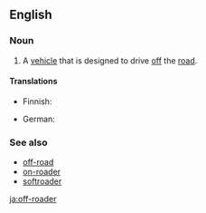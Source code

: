 ==English==

===Noun===
{{en-noun}}

# {{label|en|idiomatic}} A [[vehicle]] that is designed to drive [[off]] the [[road]].

====Translations====
{{trans-top|vehicle designed for driving offroad}}
* Finnish: {{t+|fi|maastoajoneuvo}}
{{trans-mid}}
* German: {{t|de|Offroader|m}}
{{trans-bottom}}

===See also===
* [[off-road]]
* [[on-roader]]
* [[softroader]]

[[ja:off-roader]]